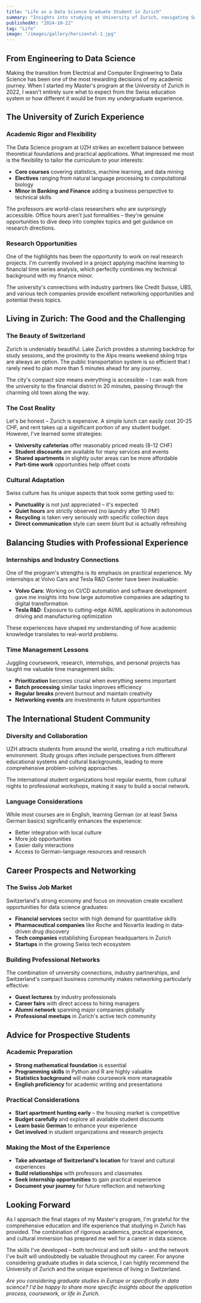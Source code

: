 ```yaml
---
title: "Life as a Data Science Graduate Student in Zurich"
summary: "Insights into studying at University of Zurich, navigating Swiss culture, and balancing academics with professional experience."
publishedAt: "2024-10-22"
tag: "Life"
image: "/images/gallery/horizontal-1.jpg"
---
```


## From Engineering to Data Science

Making the transition from Electrical and Computer Engineering to Data Science has been one of the most rewarding decisions of my academic journey. When I started my Master's program at the University of Zurich in 2022, I wasn't entirely sure what to expect from the Swiss education system or how different it would be from my undergraduate experience.

## The University of Zurich Experience

### Academic Rigor and Flexibility

The Data Science program at UZH strikes an excellent balance between theoretical foundations and practical applications. What impressed me most is the flexibility to tailor the curriculum to your interests:

- **Core courses** covering statistics, machine learning, and data mining
- **Electives** ranging from natural language processing to computational biology
- **Minor in Banking and Finance** adding a business perspective to technical skills

The professors are world-class researchers who are surprisingly accessible. Office hours aren't just formalities – they're genuine opportunities to dive deep into complex topics and get guidance on research directions.

### Research Opportunities

One of the highlights has been the opportunity to work on real research projects. I'm currently involved in a project applying machine learning to financial time series analysis, which perfectly combines my technical background with my finance minor.

The university's connections with industry partners like Credit Suisse, UBS, and various tech companies provide excellent networking opportunities and potential thesis topics.

## Living in Zurich: The Good and the Challenging

### The Beauty of Switzerland

Zurich is undeniably beautiful. Lake Zurich provides a stunning backdrop for study sessions, and the proximity to the Alps means weekend skiing trips are always an option. The public transportation system is so efficient that I rarely need to plan more than 5 minutes ahead for any journey.

The city's compact size means everything is accessible – I can walk from the university to the financial district in 20 minutes, passing through the charming old town along the way.

### The Cost Reality

Let's be honest – Zurich is expensive. A simple lunch can easily cost 20-25 CHF, and rent takes up a significant portion of any student budget. However, I've learned some strategies:

- **University cafeterias** offer reasonably priced meals (8-12 CHF)
- **Student discounts** are available for many services and events
- **Shared apartments** in slightly outer areas can be more affordable
- **Part-time work** opportunities help offset costs

### Cultural Adaptation

Swiss culture has its unique aspects that took some getting used to:

- **Punctuality** is not just appreciated – it's expected
- **Quiet hours** are strictly observed (no laundry after 10 PM!)
- **Recycling** is taken very seriously with specific collection days
- **Direct communication** style can seem blunt but is actually refreshing

## Balancing Studies with Professional Experience

### Internships and Industry Connections

One of the program's strengths is its emphasis on practical experience. My internships at Volvo Cars and Tesla R&D Center have been invaluable:

- **Volvo Cars**: Working on CI/CD automation and software development gave me insights into how large automotive companies are adapting to digital transformation
- **Tesla R&D**: Exposure to cutting-edge AI/ML applications in autonomous driving and manufacturing optimization

These experiences have shaped my understanding of how academic knowledge translates to real-world problems.

### Time Management Lessons

Juggling coursework, research, internships, and personal projects has taught me valuable time management skills:

- **Prioritization** becomes crucial when everything seems important
- **Batch processing** similar tasks improves efficiency
- **Regular breaks** prevent burnout and maintain creativity
- **Networking events** are investments in future opportunities

## The International Student Community

### Diversity and Collaboration

UZH attracts students from around the world, creating a rich multicultural environment. Study groups often include perspectives from different educational systems and cultural backgrounds, leading to more comprehensive problem-solving approaches.

The international student organizations host regular events, from cultural nights to professional workshops, making it easy to build a social network.

### Language Considerations

While most courses are in English, learning German (or at least Swiss German basics) significantly enhances the experience:
- Better integration with local culture
- More job opportunities
- Easier daily interactions
- Access to German-language resources and research

## Career Prospects and Networking

### The Swiss Job Market

Switzerland's strong economy and focus on innovation create excellent opportunities for data science graduates:

- **Financial services** sector with high demand for quantitative skills
- **Pharmaceutical companies** like Roche and Novartis leading in data-driven drug discovery
- **Tech companies** establishing European headquarters in Zurich
- **Startups** in the growing Swiss tech ecosystem

### Building Professional Networks

The combination of university connections, industry partnerships, and Switzerland's compact business community makes networking particularly effective:

- **Guest lectures** by industry professionals
- **Career fairs** with direct access to hiring managers
- **Alumni network** spanning major companies globally
- **Professional meetups** in Zurich's active tech community

## Advice for Prospective Students

### Academic Preparation

- **Strong mathematical foundation** is essential
- **Programming skills** in Python and R are highly valuable
- **Statistics background** will make coursework more manageable
- **English proficiency** for academic writing and presentations

### Practical Considerations

- **Start apartment hunting early** – the housing market is competitive
- **Budget carefully** and explore all available student discounts
- **Learn basic German** to enhance your experience
- **Get involved** in student organizations and research projects

### Making the Most of the Experience

- **Take advantage of Switzerland's location** for travel and cultural experiences
- **Build relationships** with professors and classmates
- **Seek internship opportunities** to gain practical experience
- **Document your journey** for future reflection and networking

## Looking Forward

As I approach the final stages of my Master's program, I'm grateful for the comprehensive education and life experience that studying in Zurich has provided. The combination of rigorous academics, practical experience, and cultural immersion has prepared me well for a career in data science.

The skills I've developed – both technical and soft skills – and the network I've built will undoubtedly be valuable throughout my career. For anyone considering graduate studies in data science, I can highly recommend the University of Zurich and the unique experience of living in Switzerland.

*Are you considering graduate studies in Europe or specifically in data science? I'd be happy to share more specific insights about the application process, coursework, or life in Zurich.*
